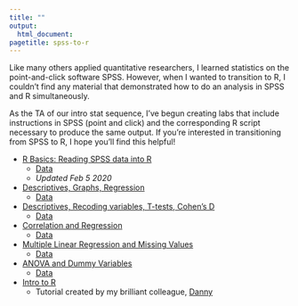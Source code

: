 ```yaml
---
title: ""
output:
  html_document:
pagetitle: spss-to-r
---
```

Like many others applied quantitative researchers, I learned statistics on the point-and-click software SPSS.  However, when I wanted to transition to R, I couldn't find any material that demonstrated how to do an analysis in SPSS and R simultaneously.        

As the TA of our intro stat sequence, I've begun creating labs that include instructions in SPSS (point and click) and the corresponding R script necessary to produce the same output.  If you're interested in transitioning from SPSS to R, I hope you'll find this helpful!

- [R Basics: Reading SPSS data into R](/Intro to R.pdf)
  - [Data](/lab7data.sav)
  - *Updated Feb 5 2020*

- [Descriptives, Graphs, Regression](/Lab_6.pdf)
  - [Data](/lab6 data.sav)  

- [Descriptives, Recoding variables, T-tests, Cohen's D](/Lab-7.pdf)
  - [Data](/lab7data.sav)

- [Correlation and Regression](/Lab-1.pdf)
  - [Data](/lab1data.sav)

- [Multiple Linear Regression and Missing Values](/Lab-2.pdf)
  - [Data](/week2d.sav)
  
- [ANOVA and Dummy Variables](/Week-4-Lab.pdf)
  - [Data](/Week4.sav)
  
- [Intro to R](http://www.dbkatz.com/1/01/01/beginning-a-new-intro-to-r-workshop/) 
  - Tutorial created by my brilliant colleague, [Danny](https://twitter.com/DanK_atz)
